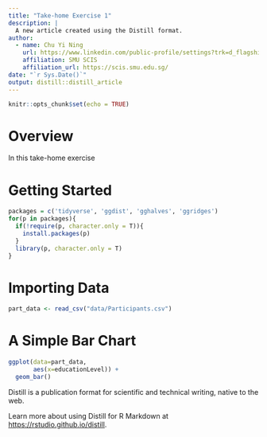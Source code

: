 ```yaml
---
title: "Take-home Exercise 1"
description: |
  A new article created using the Distill format.
author:
  - name: Chu Yi Ning 
    url: https://www.linkedin.com/public-profile/settings?trk=d_flagship3_profile_self_view_public_profile
    affiliation: SMU SCIS
    affiliation_url: https://scis.smu.edu.sg/
date: "`r Sys.Date()`"
output: distill::distill_article
---
```


```r
knitr::opts_chunk$set(echo = TRUE)
```

# Overview

In this take-home exercise

# Getting Started

```r
packages = c('tidyverse', 'ggdist', 'gghalves', 'ggridges')
for(p in packages){
  if(!require(p, character.only = T)){
    install.packages(p)
  }
  library(p, character.only = T)
}
```
# Importing Data

```r
part_data <- read_csv("data/Participants.csv")
```

# A Simple Bar Chart

```r
ggplot(data=part_data, 
       aes(x=educationLevel)) +
  geom_bar()
```







Distill is a publication format for scientific and technical writing, native to the web. 

Learn more about using Distill for R Markdown at <https://rstudio.github.io/distill>.





